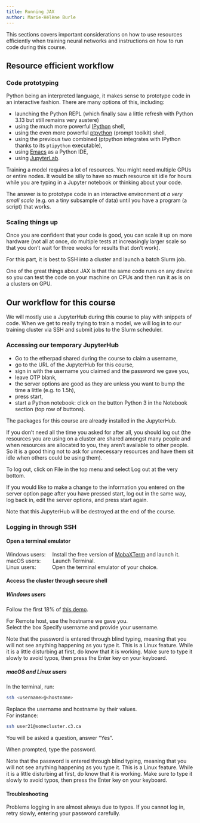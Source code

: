 ```yaml
---
title: Running JAX
author: Marie-Hélène Burle
---
```


:::{.def}

This sections covers important considerations on how to use resources efficiently when training neural networks and instructions on how to run code during this course.

:::

## Resource efficient workflow

### Code prototyping

Python being an interpreted language, it makes sense to prototype code in an interactive fashion. There are many options of this, including:

- launching the Python REPL (which finally saw a little refresh with Python 3.13 but still remains very austere)
- using the much more powerful [IPython](https://github.com/ipython/ipython) shell,
- using the even more powerful [ptpython](https://github.com/prompt-toolkit/ptpython) (prompt toolkit) shell,
- using the previous two combined (ptpython integrates with IPython thanks to its `ptipython` executable),
- using [Emacs](https://mint.westdri.ca/emacs/wb_python) as a Python IDE,
- using [JupyterLab](https://jupyter.org/).

Training a model requires a lot of resources. You might need multiple GPUs or entire nodes. It would be silly to have so much resource sit idle for hours while you are typing in a Jupyter notebook or thinking about your code.

The answer is to prototype code in an interactive environment *at a very small scale* (e.g. on a tiny subsample of data) until you have a program (a script) that works.

### Scaling things up

Once you are confident that your code is good, you can scale it up on more hardware (not all at once, do multiple tests at increasingly larger scale so that you don't wait for three weeks for results that don't work).

For this part, it is best to SSH into a cluster and launch a batch Slurm job.

One of the great things about JAX is that the same code runs on any device so you can test the code on your machine on CPUs and then run it as is on a clusters on GPU.

## Our workflow for this course

We will mostly use a JupyterHub during this course to play with snippets of code. When we get to really trying to train a model, we will log in to our training cluster via SSH and submit jobs to the Slurm scheduler.

### Accessing our temporary JupyterHub

- Go to the etherpad shared during the course to claim a username,
- go to the URL of the JupyterHub for this course,
- sign in with the username you claimed and the password we gave you,
- leave OTP blank,
- the server options are good as they are unless you want to bump the time a little (e.g. to 1.5h),
- press start,
- start a Python notebook: click on the button [Python 3]{.codelike} in the [Notebook]{.codelike} section (top row of buttons).

The packages for this course are already installed in the JupyterHub.

If you don't need all the time you asked for after all, you should log out (the resources you are using on a cluster are shared amongst many people and when resources are allocated to you, they aren't available to other people. So it is a good thing not to ask for unnecessary resources and have them sit idle when others could be using them).

To log out, click on [File]{.codelike} in the top menu and select [Log out]{.codelike} at the very bottom.

If you would like to make a change to the information you entered on the server option page after you have pressed [start]{.codelike}, log out in the same way, log back in, edit the server options, and press start again.

:::{.note}

Note that this JupyterHub will be destroyed at the end of the course.

:::

### Logging in through SSH

#### Open a terminal emulator

Windows users: &emsp;Install the free version of [MobaXTerm](https://mobaxterm.mobatek.net/download.html) and launch it. \
macOS users: &emsp;&emsp;Launch Terminal. \
Linux users: &emsp;&emsp;&ensp;&nbsp;Open the terminal emulator of your choice.

#### Access the cluster through secure shell

##### Windows users

Follow the first 18% of [this demo](https://mobaxterm.mobatek.net/demo.html).

For [Remote host]{.codelike}, use the hostname we gave you. \
Select the box [Specify username]{.codelike} and provide your username.

:::{.note}

Note that the password is entered through blind typing, meaning that you will not see anything happening as you type it. This is a Linux feature. While it is a little disturbing at first, do know that it is working. Make sure to type it slowly to avoid typos, then press the [Enter]{.codelike} key on your keyboard.

:::

##### macOS and Linux users

In the terminal, run:

```.bash
ssh <username>@<hostname>
```

:::{.note}

Replace the username and hostname by their values.<br>
For instance:

```.bash
ssh user21@somecluster.c3.ca
```

:::

You will be asked a question, answer "Yes".

When prompted, type the password.

:::{.note}

Note that the password is entered through blind typing, meaning that you will not see anything happening as you type it. This is a Linux feature. While it is a little disturbing at first, do know that it is working. Make sure to type it slowly to avoid typos, then press the [Enter]{.codelike} key on your keyboard.

:::

#### Troubleshooting

Problems logging in are almost always due to typos. If you cannot log in, retry slowly, entering your password carefully.
